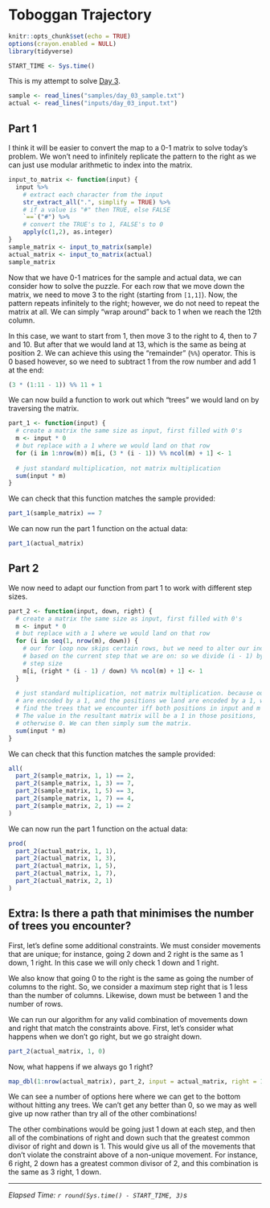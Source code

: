 # Toboggan Trajectory

```r
knitr::opts_chunk$set(echo = TRUE)
options(crayon.enabled = NULL)
library(tidyverse)

START_TIME <- Sys.time()
```

This is my attempt to solve [Day 3](https://adventofcode.com/2020/day/3).

```r
sample <- read_lines("samples/day_03_sample.txt")
actual <- read_lines("inputs/day_03_input.txt")
```

## Part 1

I think it will be easier to convert the map to a 0-1 matrix to solve today's problem. We won't need to infinitely
replicate the pattern to the right as we can just use modular arithmetic to index into the matrix.

```r
input_to_matrix <- function(input) {
  input %>%
    # extract each character from the input
    str_extract_all(".", simplify = TRUE) %>%
    # if a value is "#" then TRUE, else FALSE
    `==`("#") %>%
    # convert the TRUE's to 1, FALSE's to 0
    apply(c(1,2), as.integer)
}
sample_matrix <- input_to_matrix(sample)
actual_matrix <- input_to_matrix(actual)
sample_matrix
```

Now that we have 0-1 matrices for the sample and actual data, we can consider how to solve the puzzle. For each row that
we move down the matrix, we need to move 3 to the right (starting from `[1,1]`). Now, the pattern repeats infinitely to
the right; however, we do not need to repeat the matrix at all. We can simply "wrap around" back to 1 when we reach the
12th column.

In this case, we want to start from 1, then move 3 to the right to 4, then to 7 and 10. But after that we would land at
13, which is the same as being at position 2. We can achieve this using the "remainder" (`%%`) operator. This is 0
based however, so we need to subtract 1 from the row number and add 1 at the end:

```r
(3 * (1:11 - 1)) %% 11 + 1
```

We can now build a function to work out which "trees" we would land on by traversing the matrix.

```r
part_1 <- function(input) {
  # create a matrix the same size as input, first filled with 0's
  m <- input * 0
  # but replace with a 1 where we would land on that row
  for (i in 1:nrow(m)) m[i, (3 * (i - 1)) %% ncol(m) + 1] <- 1
  
  # just standard multiplication, not matrix multiplication 
  sum(input * m)
}
```

We can check that this function matches the sample provided:

```r
part_1(sample_matrix) == 7
```

We can now run the part 1 function on the actual data:

```r
part_1(actual_matrix)
```

## Part 2

We now need to adapt our function from part 1 to work with different step sizes.

```r
part_2 <- function(input, down, right) {
  # create a matrix the same size as input, first filled with 0's
  m <- input * 0
  # but replace with a 1 where we would land on that row
  for (i in seq(1, nrow(m), down)) {
    # our for loop now skips certain rows, but we need to alter our index to be
    # based on the current step that we are on: so we divide (i - 1) by the down
    # step size
    m[i, (right * (i - 1) / down) %% ncol(m) + 1] <- 1
  }
  
  # just standard multiplication, not matrix multiplication. because our trees
  # are encoded by a 1, and the positions we land are encoded by a 1, we will
  # find the trees that we encounter iff both positions in input and m are 1.
  # The value in the resultant matrix will be a 1 in those positions,
  # otherwise 0. We can then simply sum the matrix.
  sum(input * m)
}
```

We can check that this function matches the sample provided:

```r
all(
  part_2(sample_matrix, 1, 1) == 2,
  part_2(sample_matrix, 1, 3) == 7,
  part_2(sample_matrix, 1, 5) == 3,
  part_2(sample_matrix, 1, 7) == 4,
  part_2(sample_matrix, 2, 1) == 2
)
```

We can now run the part 1 function on the actual data:

```r
prod(
  part_2(actual_matrix, 1, 1),
  part_2(actual_matrix, 1, 3),
  part_2(actual_matrix, 1, 5),
  part_2(actual_matrix, 1, 7),
  part_2(actual_matrix, 2, 1)
)
```

## Extra: Is there a path that minimises the number of trees you encounter?

First, let's define some additional constraints. We must consider movements that are unique; for instance, going 2 down
and 2 right is the same as 1 down, 1 right. In this case we will only check 1 down and 1 right.

We also know that going 0 to the right is the same as going the number of columns to the right. So, we consider a
maximum step right that is 1 less than the number of columns. Likewise, down must be between 1 and the number of rows.

We can run our algorithm for any valid combination of movements down and right that match the constraints above. First,
let's consider what happens when we don't go right, but we go straight down.

```r
part_2(actual_matrix, 1, 0)
```

Now, what happens if we always go 1 right?

```r
map_dbl(1:nrow(actual_matrix), part_2, input = actual_matrix, right = 1)
```

We can see a number of options here where we can get to the bottom without hitting any trees. We can't get any better
than 0, so we may as well give up now rather than try all of the other combinations!

The other combinations would be going just 1 down at each step, and then all of the combinations of right and down such
that the greatest common divisor of right and down is 1. This would give us all of the movements that don't violate the
constraint above of a non-unique movement. For instance, 6 right, 2 down has a greatest common divisor of 2, and this
combination is the same as 3 right, 1 down.

---

*Elapsed Time: `r round(Sys.time() - START_TIME, 3)`s*
